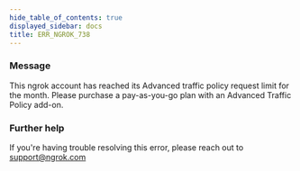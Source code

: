 ```yaml
---
hide_table_of_contents: true
displayed_sidebar: docs
title: ERR_NGROK_738
---
```




### Message

This ngrok account has reached its Advanced traffic policy request limit for the month. Please purchase a pay-as-you-go plan with an Advanced Traffic Policy add-on.

<ErrorDetails error="err_ngrok_738" />

### Further help

If you're having trouble resolving this error, please reach out to [support@ngrok.com](mailto:support@ngrok.com?subject=Help%20with%20ERR_NGROK_738)
